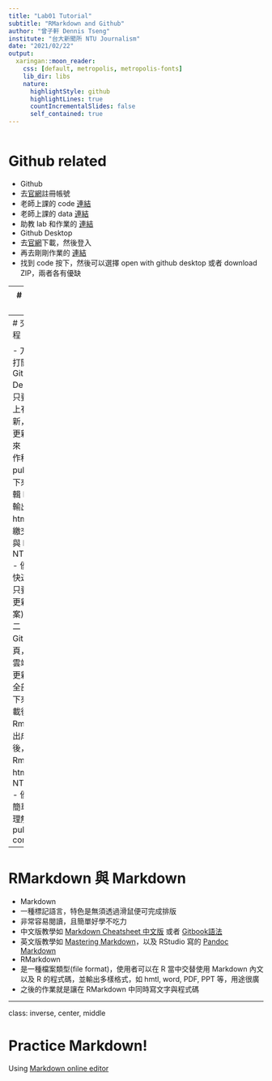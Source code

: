 ```yaml
---
title: "Lab01 Tutorial"
subtitle: "RMarkdown and Github"
author: "曾子軒 Dennis Tseng"
institute: "台大新聞所 NTU Journalism"
date: "2021/02/22"
output:
  xaringan::moon_reader:
    css: [default, metropolis, metropolis-fonts]
    lib_dir: libs
    nature:
      highlightStyle: github
      highlightLines: true
      countIncrementalSlides: false
      self_contained: true
---
```

<style type="text/css">

.remark-slide-content {
    padding: 1em 1em 1em 1em;
    font-size: 28px;
}

.my-one-page-font {
  padding: 1em 1em 1em 1em;
  font-size: 20px;
  /*xaringan::inf_mr()*/
}

</style>

```r

```

# Github related 

- Github
 - 去[官網](https://github.com/)註冊帳號
 - 老師上課的 code [連結](https://github.com/P4CSS/R4CSS)
 - 老師上課的 data [連結](https://github.com/P4CSS/R4CSSData)
 - 助教 lab 和作業的  [連結](https://github.com/P4CSS/R4CSS_TA)
- Github Desktop
 - 去[官網](https://desktop.github.com/)下載，然後登入
 - 再去剛剛作業的 [連結](https://github.com/P4CSS/R4CSS_TA)
 - 找到 code 按下，然後可以選擇 open with github desktop 或者 download ZIP，兩者各有優缺

---
# 檔案格式

- R
 - 檔案名稱以.R 作為結尾，平常都在裡面寫程式
- Rmd
 - 檔案名稱以.Rmd 作為結尾，裡面可以寫文字也可以寫程式
 - Lab 的 homework 跟 Assignment 都用這個編寫
- html
 - 檔案名稱以.html 作為結尾，用來組織架構並呈現網頁內容
 - Lab 的 homework 跟 Assignment 都輸出成這個

---
# 交作業流程

- 方法一
 - 打開 Github Desktop，只要雲端上有更新，就把更新抓下來
 (這個動作稱為 pull)
 - 抓下來後編輯 Rmd，輸出成 html 後，繳交 Rmd 與 html 至 NTU Cool
 - 優點：快速(因為只要抓有更新的檔案)
- 方法二
 - 打開 Github 網頁，只要雲端上有更新，就全部下載下來
 - 下載後編輯 Rmd，輸出成 html 後，繳交 Rmd 與 html 至 NTU Cool
 - 優點：簡單(不用理解 push, pull, repo, commit)
 
---
# RMarkdown 與 Markdown

- Markdown
 - 一種標記語言，特色是無須透過滑鼠便可完成排版
 - 非常容易閱讀，且簡單好學不吃力
 - 中文版教學如 [Markdown Cheatsheet 中文版](https://gist.github.com/billy3321/1001749662c370887c63bb30f26c9e6e) 或者 [Gitbook語法](https://cowmanchiang.me/gitbook/gitbook/contents/how.html)
 - 英文版教學如 [Mastering Markdown](https://guides.github.com/features/mastering-markdown/)，以及 RStudio 寫的 [Pandoc Markdown
](https://rmarkdown.rstudio.com/authoring_pandoc_markdown.html)
- RMarkdown
 - 是一種檔案類型(file format)，使用者可以在 R 當中交替使用 Markdown 內文以及 R 的程式碼，並輸出多樣格式，如 hmtl, word, PDF, PPT 等，用途很廣
 - 之後的作業就是讓在 RMarkdown 中同時寫文字與程式碼

---

class: inverse, center, middle

# Practice Markdown!

Using [Markdown online editor](https://jbt.github.io/markdown-editor/)


